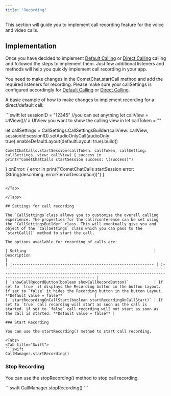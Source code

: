 ```yaml
---
title: "Recording"
---
```




This section will guide you to implement call recording feature for the voice and video calls.

## Implementation

Once you have decided to implement [Default Calling](/sdk/ios/default-calling) or [Direct Calling](/sdk/ios/direct-calling) calling and followed the steps to implement them. Just few additional listeners and methods will help you quickly implement call recording in your app.

You need to make changes in the CometChat.startCall method and add the required listeners for recording. Please make sure your callSettings is configured accordingly for [Default Calling](/sdk/ios/default-calling) or [Direct Calling](/sdk/ios/direct-calling).

A basic example of how to make changes to implement recording for a direct/default call:

<Tabs>
<Tab title="Swift">
```swift
let sessionID = "12345" //you can set anything
let callView = UIView()// a UIView you want to show the calling view in
let callToken = ""

let callSettings = CallSettings.CallSettingsBuilder(callView: callView, sessionId:sessionID).setAudioOnlyCall(audioOnly: true).enableDefaultLayout(defaultLayout: true).build()

	CometChatCalls.startSession(callToken: callToken, callSetting: callSettings, view: callView) { success in
    print("CometChatCalls startSession success: \(success)")
  } onError: { error in
      print("CometChatCalls startSession error: \(String(describing: error?.errorDescription))")
  }
```

</Tab>

</Tabs>

## Settings for call recording

The `CallSettings`class allows you to customise the overall calling experience. The properties for the call/conference can be set using the `CallSettingsBuilder` class. This will eventually give you and object of the `CallSettings` class which you can pass to the `startCall()` method to start the call.

The options available for recording of calls are:

| Setting                                                        | Description                                                                                                                                                                          |
| :-------------------------------------------------------------- | :------------------------------------------------------------------------------------------------------------------------------------------------------------------------------------ |
| `showCallRecordButton(boolean showCallRecordButton)`           | If set to `true` it displays the Recording button in the button Layout. if set to `false` it hides the Recording button in the button Layout. **Default value = false**              |
| `startRecordingOnCallStart(boolean startRecordingOnCallStart)` | If set to `true` call recording will start as soon as the call is started. if set to `false` call recording will not start as soon as the call is started. **Default value = false** |

### Start Recording

You can use the startRecording() method to start call recording.

<Tabs>
<Tab title="Swift">
```swift
CallManager.startRecording()
```

</Tab>

</Tabs>

### Stop Recording

You can use the stopRecording() method to stop call recording.

<Tabs>
<Tab title="Swift">
```swift
CallManager.stopRecording()
```

</Tab>

</Tabs>
